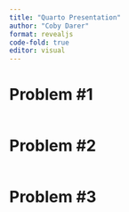 ```yaml
---
title: "Quarto Presentation"
author: "Coby Darer"
format: revealjs 
code-fold: true
editor: visual
---
```


# Problem #1
```r

```

# Problem #2
```r

```
# Problem #3
```r

```
